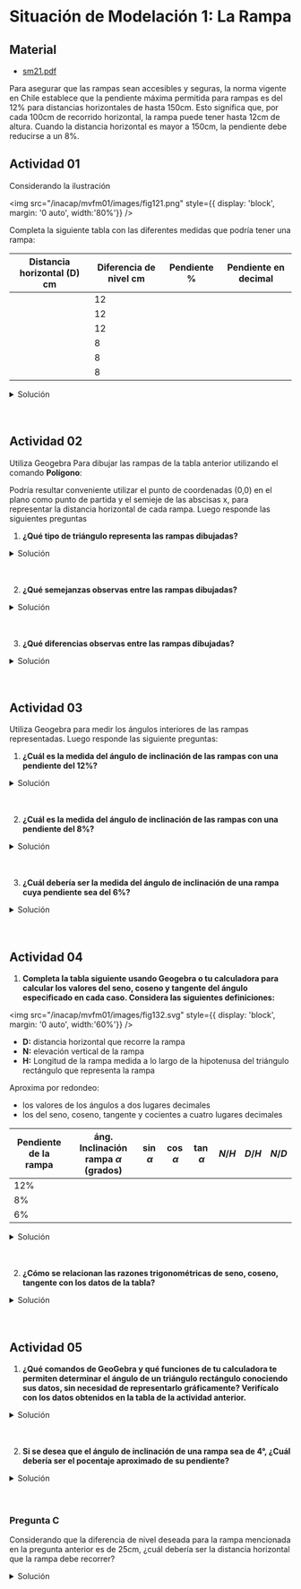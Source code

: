 # Situación de Modelación 1: La Rampa

## Material
- [sm21.pdf](/inacap/mvfm01/docs/sm21.pdf)

Para asegurar que las rampas sean accesibles y seguras, la norma vigente en Chile establece que la pendiente máxima permitida para rampas es del 12% para distancias horizontales de hasta 150cm. Esto significa que, por cada 100cm de recorrido horizontal, la rampa puede tener hasta 12cm de altura. Cuando la distancia horizontal es mayor a 150cm, la pendiente debe reducirse a un 8%.

## Actividad 01
Considerando la ilustración

<img
	src="/inacap/mvfm01/images/fig121.png"
	style={{ display: 'block', margin: '0 auto', width:'80%'}}
/>
<br/>

Completa la siguiente tabla con las diferentes medidas que podría tener una rampa:

|Distancia horizontal (D) cm|Diferencia de nivel cm|Pendiente %| Pendiente en decimal|
|---|---|---|---|
||12||
||12||
||12||
||8||
||8||
||8||

<details>
	<summary>Solución</summary>
<br/>
<img
	src="/inacap/mvfm01/images/fig122.png"
	style={{ display: 'block', margin: '0 auto', width:'30%'}}
/>
<br/>

|Distancia horizontal (D) cm|Diferencia de nivel cm|Pendiente %| Pendiente en decimal|
|---|---|---|---|
|50 |6|12|6/50 = 0.12|
|100|12|12|12/100 = 0.12|
|150|18|12|18/150 = 0.12|
|200|16|8|16/200 = 0.08|
|250|20|8|20/250 = 0.08|
|300|24|8|24/300 = 0.08|

</details><br/><br/>

## Actividad 02
Utiliza Geogebra Para dibujar las rampas de la tabla anterior utilizando el comando **Polígono**:

Podría resultar conveniente utilizar el punto de coordenadas (0,0) en el plano como punto de partida y el semieje de las abscisas x, para representar la distancia horizontal de cada rampa. Luego responde las siguientes preguntas

1. **¿Qué tipo de triángulo representa las rampas dibujadas?**

<details>
	<summary>Solución</summary>
<br/>
<img
	src="/inacap/mvfm01/images/fig123.png"
	style={{ display: 'block', margin: '0 auto', width:'35%'}}
/>
<br/>

<img
	src="/inacap/mvfm01/images/fig124.svg"
	style={{ display: 'block', margin: '0 auto', width:'100%'}}
/>
<br/>

Si consideramos cada rampa como un triángulo, entonces cada rampa es un triángulo rectángulo, ya que su base es perpendicular con su altura, formando un ángulo de 90° en ambas rampas
</details><br/><br/>

2. **¿Qué semejanzas observas entre las rampas dibujadas?**

<details>
	<summary>Solución</summary>

- En ambas rampas existe una proporcion definida entre su base y altura
- En ambas rampas existe un ángulo de 90 grados
</details><br/><br/>

3. **¿Qué diferencias observas entre las rampas dibujadas?**
<details>
	<summary>Solución</summary>

- Cada rampa posee una pendiente diferente
- La primera rampa tiene un rango límite, para $x \in (0, 150]$
- La segunda rampa tiene un rango para $x \in (150, \infty)$
</details><br/><br/>

## Actividad 03
Utiliza Geogebra para medir los ángulos interiores de las rampas representadas. Luego responde las siguiente preguntas:

1. **¿Cuál es la medida del ángulo de inclinación de las rampas con una pendiente del 12%?**

<details>
	<summary>Solución</summary>

- GeoGebra: `Herramientas >> Medición >> Ángulo`

<img
	src="/inacap/mvfm01/images/fig125.svg"
	style={{ display: 'block', margin: '0 auto', width:'100%'}}
/>
<br/>

El ángulo de inclinación de la rampa con una pendiente del 12% es `6.84` grados

También se puede calcular con arcoTangente, ya que la pendiente es la relación entre los catetos del triángulo

<img
	src="/inacap/mvfm01/images/fig126.png"
	style={{ display: 'block', margin: '0 auto', width:'30%'}}
/>
<br/>
</details><br/><br/>

2. **¿Cuál es la medida del ángulo de inclinación de las rampas con una pendiente del 8%?**

<details>
	<summary>Solución</summary>
<br/>
<img
	src="/inacap/mvfm01/images/fig125.svg"
	style={{ display: 'block', margin: '0 auto', width:'100%'}}
/>
<br/>

El ángulo de inclinación de la rampa con una pendiente del 8% es `4.57` grados

También se puede calcular con arcoTangente, ya que la pendiente es la relación entre los catetos del triángulo

<img
	src="/inacap/mvfm01/images/fig127.png"
	style={{ display: 'block', margin: '0 auto', width:'30%'}}
/>
<br/>
</details><br/><br/>

3. **¿Cuál debería ser la medida del ángulo de inclinación de una rampa cuya pendiente sea del 6%?**

<details>
	<summary>Solución</summary>
<br/>
<img
	src="/inacap/mvfm01/images/fig128.png"
	style={{ display: 'block', margin: '0 auto', width:'30%'}}
/>
<br/>

El ángulo de inclinación para una rampa cuya pendiente es del 6%, es de `3.43` grados
</details><br/><br/>

## Actividad 04 

1. **Completa la tabla siguiente usando Geogebra o tu calculadora para calcular los valores del seno, coseno y tangente del ángulo especificado en cada caso. Considera las siguientes definiciones:**

<img
	src="/inacap/mvfm01/images/fig132.svg"
	style={{ display: 'block', margin: '0 auto', width:'60%'}}
/>
<br/>

- **D:** distancia horizontal que recorre la rampa
- **N:** elevación vertical de la rampa
- **H:** Longitud de la rampa medida a lo largo de la hipotenusa del triángulo rectángulo que representa la rampa

Aproxima por redondeo:
	
- los valores de los ángulos a dos lugares decimales
- los del seno, coseno, tangente y cocientes a cuatro lugares decimales

|Pendiente de la rampa|áng. Inclinación rampa $\alpha$ (grados)|$\sin\alpha$|$\cos\alpha$|$\tan\alpha$|$N/H$|$D/H$|$N/D$|
|---|---|---|---|---|---|---|---|
|12%||||||||
|8%||||||||
|6%||||||||

<details>
	<summary>Solución</summary>
<br/>
<div style={{ display: 'grid', gridTemplateColumns: 'repeat(3, 1fr)', gap: '20px' }}>
  <div>
    <img
      src="/inacap/mvfm01/images/fig129.png"
      style={{ width: '100%', height: 'auto' }}
    />
  </div>
  <div>
    <img
      src="/inacap/mvfm01/images/fig130.png"
      style={{ width: '100%', height: 'auto' }}
    />
  </div>
  <div>
    <img
      src="/inacap/mvfm01/images/fig131.png"
      style={{ width: '100%', height: 'auto' }}
    />
  </div>
</div>

|Pendiente de la rampa|áng. Inclinación rampa $\alpha$ (grados)|$\sin\alpha$|$\cos\alpha$|$\tan\alpha$|$N/H$|$D/H$|$N/D$|
|---|---|---|---|---|---|---|---|
|12%|6.84|0.1191|0.9929|0.12|$\sin\alpha$|$\cos\alpha$|$\tan\alpha$|
|8%|4.57|0.0797|0.9968|0.08|$\sin\alpha$|$\cos\alpha$|$\tan\alpha$|
|6%|3.43|0.0599|0.9982|0.06|$\sin\alpha$|$\cos\alpha$|$\tan\alpha$|
</details><br/><br/>

2. **¿Cómo se relacionan las razones trigonométricas de seno, coseno, tangente con los datos de la tabla?**

<details>
	<summary>Solución</summary>

$$
\begin{aligned}
\sin\alpha &= \frac{cateto\;opuesto}{hipotenusa} &= \frac{N}{H}\\[10pt]
\cos\alpha &= \frac{cateto\;adyacente}{hipotenusa} &= \frac{D}{H}\\[10pt]
\tan\alpha &= \frac{cateto\;opuesto}{cateto\;adyacente} &= \frac{N}{D}\\[10pt]
\end{aligned}
$$

</details><br/><br/>

## Actividad 05

1. **¿Qué comandos de GeoGebra y qué funciones de tu calculadora te permiten determinar el ángulo de un triángulo rectángulo conociendo sus datos, sin necesidad de representarlo gráficamente? Verifícalo con los datos obtenidos en la tabla de la actividad anterior.**

<details>
	<summary>Solución</summary>

Conociendo sus catetos, o en su defecto la razón de sus catetos (pendiente rampa). Luego se despeja el ángulo mediante:

$$
\begin{aligned}
    ángulo = \tan^{-1}(pendiente)
\end{aligned}
$$

- GeoGebra: `arctan`
- Calculadora: `tan^-1`
</details><br/><br/>

2. **Si se desea que el ángulo de inclinación de una rampa sea de 4°, ¿Cuál debería ser el pocentaje aproximado de su pendiente?**

<details>
	<summary>Solución</summary>

$$
\begin{aligned}
    ángulo &= \tan^{-1}(pendiente)\\[5pt]
    \tan(ángulo) &= pendiente\\[5pt]
\end{aligned}
$$

<img
	src="/inacap/mvfm01/images/fig133.png"
	style={{ display: 'block', margin: '0 auto', width:'30%'}}
/>
<br/>

$\therefore$ El porcentaje aproximado de su pendiente debería ser 6.99%
</details><br/><br/>

### Pregunta C
Considerando que la diferencia de nivel deseada para la rampa mencionada en la pregunta anterior es de 25cm, ¿cuál debería ser la distancia horizontal que la rampa debe recorrer?
<details>
	<summary>Solución</summary>
<br/>
<img
	src="/inacap/mvfm01/images/fig132.svg"
	style={{ display: 'block', margin: '0 auto', width:'60%'}}
/>
<br/>


$$
\begin{aligned}
    \tan(4) &= N/D\\[5pt]
    D &= N/\tan(4)\\[5pt]
    &= 25/tan(4)\\[5pt]
\end{aligned}
$$

<img
	src="/inacap/mvfm01/images/fig134.png"
	style={{ display: 'block', margin: '0 auto', width:'30%'}}
/>
<br/>

$\therefore$ La distancia horizontal que la rampa debe recorrer es de 357.52 cm
</details><br/><br/>